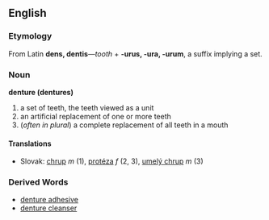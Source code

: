 == English ==
=== Etymology ===
From Latin '''dens, dentis'''&mdash;''tooth'' + '''-urus, -ura, -urum''', a suffix implying a set.
=== Noun ===
'''denture (dentures)'''
# a set of teeth, the teeth viewed as a unit
# an artificial replacement of one or more teeth
# (''often in plural'') a complete replacement of all teeth in a mouth
==== Translations ====
*Slovak: [[chrup]] ''m'' (1), [[protéza]] ''f'' (2, 3), [[umelý chrup]] ''m'' (3)

=== Derived Words ===
* [[denture adhesive]]
* [[denture cleanser]]